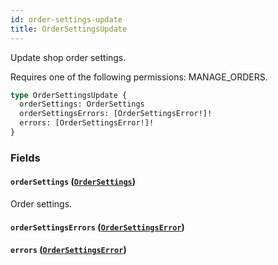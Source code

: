 ```yaml
---
id: order-settings-update
title: OrderSettingsUpdate
---
```


Update shop order settings.

Requires one of the following permissions: MANAGE_ORDERS.

```graphql
type OrderSettingsUpdate {
  orderSettings: OrderSettings
  orderSettingsErrors: [OrderSettingsError!]!
  errors: [OrderSettingsError!]!
}
```

### Fields

#### `orderSettings` ([`OrderSettings`](../../../developer/api-reference/objects/order-settings))

Order settings.

#### `orderSettingsErrors` ([`OrderSettingsError`](../../../developer/api-reference/objects/order-settings-error))

#### `errors` ([`OrderSettingsError`](../../../developer/api-reference/objects/order-settings-error))
